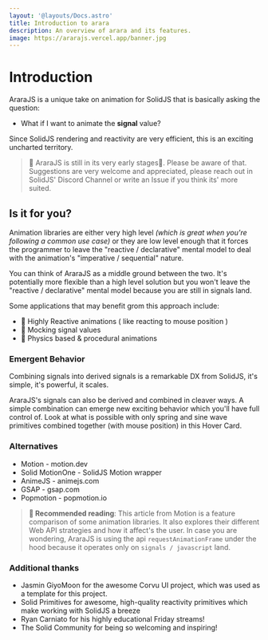 ```yaml
---
layout: '@layouts/Docs.astro'
title: Introduction to arara
description: An overview of arara and its features.
image: https://ararajs.vercel.app/banner.jpg
---
```




# Introduction

AraraJS is a unique take on animation for <Link href="https://solidjs.com/" newTab>SolidJS</Link> that is basically asking the question:

- What if I want to animate the <b>signal</b> value?

Since SolidJS rendering and reactivity are very efficient, this is an exciting uncharted territory.

> 🚧 AraraJS is still in its very early stages🐣. Please be aware of that. Suggestions are very welcome and appreciated, please reach out in SolidJS' <Link href="https://discord.com/invite/solidjs" newTab>Discord Channel</Link> or write an <Link href="https://github.com/FelipeEmos/ararajs/issues" newTab>Issue</Link> if you think its' more suited.

## Is it for you?

Animation libraries are either very high level <i>(which is great when you're following a common use case)</i> or they are low level enough that it forces the programmer to leave the "reactive / declarative" mental model to deal with the animation's "imperative / sequential" nature.

You can think of AraraJS as a middle ground between the two. It's potentially more flexible than a high level solution but you won't leave the "reactive / declarative" mental model because you are still in signals land.

Some applications that may benefit grom this approach include:
- 🏃 Highly Reactive animations ( like reacting to mouse position )
- 🧪 Mocking signal values
- 🍎 Physics based & procedural animations

### Emergent Behavior

Combining signals into derived signals is a remarkable DX from SolidJS, it's simple, it's powerful, it scales.

AraraJS's signals can also be derived and combined in cleaver ways. A simple combination can emerge new exciting behavior which you'll have full control of. Look at what is possible with only <Link href="">spring</Link> and <Link href="">sine wave</Link> primitives combined together (with mouse position) in this <Link href="/docs/examples/hover-card/" newTab>Hover Card</Link>.

<div class="w-full flex justify-center py-6">
  <HoverCard client:idle imgSrc={araraBlueImage.src} class="max-w-64" />
</div>


### Alternatives
- Motion - <Link href="https://motion.dev/" newTab>motion.dev</Link>
- Solid MotionOne - <Link href="https://github.com/solidjs-community/solid-motionone">SolidJS Motion wrapper</Link>
- AnimeJS - <Link href="https://animejs.com/" newTab>animejs.com</Link>
- GSAP - <Link href="https://gsap.com/" newTab>gsap.com</Link>
- Popmotion - <Link href="https://popmotion.io/" newTab>popmotion.io</Link>

> <b> 📖 Recommended reading</b>: This <Link href="https://motion.dev/docs/feature-comparison" newTab>article from Motion</Link> is a feature comparison of some animation libraries. It also explores their different Web API strategies and how it affect's the user.  In case you are wondering, AraraJS is using the api `requestAnimationFrame` under the hood because it operates only on `signals / javascript` land.


### Additional thanks
- <Link href="https://github.com/GiyoMoon" newTab>Jasmin GiyoMoon</Link> for the awesome <Link href="https://corvu.dev/">Corvu UI</Link> project, which was used as a template for this project.
- <Link href="https://github.com/solidjs-community/solid-primitives/" newTab>Solid Primitives</Link> for awesome, high-quality reactivity primitives which make working with SolidJS a breeze
- <Link href="https://x.com/RyanCarniato/" newTab>Ryan Carniato</Link> for his highly educational Friday streams!
- <Link href="https://discord.com/invite/solidjs/" newTab>The Solid Community</Link> for being so welcoming and inspiring!
